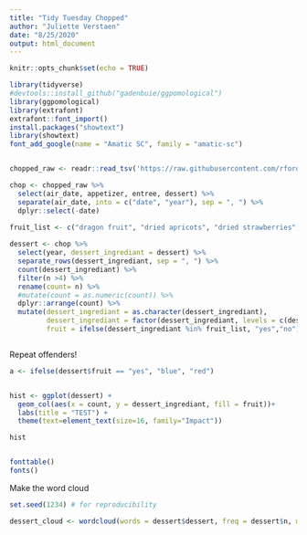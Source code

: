 ```yaml
---
title: "Tidy Tuesday Chopped"
author: "Juliette Verstaen"
date: "8/25/2020"
output: html_document
---
```


```r
knitr::opts_chunk$set(echo = TRUE)

library(tidyverse)
#devtools::install_github("gadenbuie/ggpomological")
library(ggpomological)
library(extrafont)
extrafont::font_import()
install.packages("showtext")
library(showtext)
font_add_google(name = "Amatic SC", family = "amatic-sc")


chopped_raw <- readr::read_tsv('https://raw.githubusercontent.com/rfordatascience/tidytuesday/master/data/2020/2020-08-25/chopped.tsv')

```

```r

chop <- chopped_raw %>% 
  select(air_date, appetizer, entree, dessert) %>% 
  separate(air_date, into = c("date", "year"), sep = ", ") %>% 
  dplyr::select(-date) 

fruit_list <- c("dragon fruit", "dried apricots", "dried strawberries", "guava", "cranberries", "mangoes", "cherries", "papaya", "passion fruit", "raspberries", "bananas", "blood oranges", "pineapple", "plums", "peaches", "rambutan", "strawberries", "blueberries", "figs", "blackberries")
  
dessert <- chop %>% 
  select(year, dessert_ingrediant = dessert) %>% 
  separate_rows(dessert_ingrediant, sep = ", ") %>% 
  count(dessert_ingrediant) %>% 
  filter(n >4) %>% 
  rename(count= n) %>% 
  #mutate(count = as.numeric(count)) %>% 
  dplyr::arrange(count) %>% 
  mutate(dessert_ingrediant = as.character(dessert_ingrediant),
         dessert_ingrediant = factor(dessert_ingrediant, levels = c(dessert$dessert_ingrediant)),
         fruit = ifelse(dessert_ingrediant %in% fruit_list, "yes","no"))



```
Repeat offenders! 


```r
a <- ifelse(dessert$fruit == "yes", "blue", "red")


hist <- ggplot(dessert) +
  geom_col(aes(x = count, y = dessert_ingrediant, fill = fruit))+
  labs(title = "TEST") +
  theme(text=element_text(size=16, family="Impact"))

hist


fonttable()
fonts()

```













Make the word cloud

```r
set.seed(1234) # for reproducibility 

dessert_cloud <- wordcloud(words = dessert$dessert, freq = dessert$n, min.freq = 6,  max.words=200, random.order=FALSE, rot.per=0.35, colors=brewer.pal(8, "Dark2"))

```

